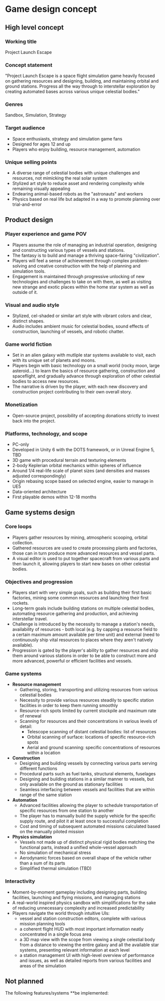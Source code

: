 # Game design concept

## High level concept

### Working title

Project Launch Escape

### Concept statement

"Project Launch Escape is a space flight simulation game heavily focused on gathering resources and designing, building, and maintaining orbital and ground stations. Progress all the way through to interstellar exploration by creating automated bases across various unique celestial bodies."

### Genres

Sandbox, Simulation, Strategy

### Target audience

- Space enthusiasts, strategy and simulation game fans
- Designed for ages 12 and up
- Players who enjoy building, resource management, automation

### Unique selling points

- A diverse range of celestial bodies with unique challenges and resources, not mimicking the real solar system
- Stylized art style to reduce asset and rendering complexity while remaining visually appealing
- Endearing animal-based robots as the "astronauts" and workers
- Physics based on real life but adapted in a way to promote planning over trial-and-error

## Product design

### Player experience and game POV

- Players assume the role of managing an industrial operation, designing and constructing various types of vessels and stations.
- The fantasy is to build and manage a thriving space-fairing "civilization".
- Players will feel a sense of achievement through complex problem-solving and creative construction with the help of planning and simulation tools.
- Engagement is maintained through progressive unlocking of new technologies and challenges to take on with them, as well as visiting new strange and exotic places within the home star system as well as outside of it.

### Visual and audio style

- Stylized, cel-shaded or similar art style with vibrant colors and clear, distinct shapes.
- Audio includes ambient music for celestial bodies, sound effects of construction, launching of vessels, and robotic chatter.

### Game world fiction

- Set in an alien galaxy with mutliple star systems available to visit, each with its unique set of planets and moons.
- Players begin with basic technology on a small world (rocky moon, large asteroid...) to learn the basics of resource gathering, construction and spaceflight, and gradually advance through exploration of other celestial bodies to access new resources.
- The narrative is driven by the player, with each new discovery and construction project contributing to their own overall story.

### Monetization

- Open-source project, possibility of accepting donations strictly to invest back into the project.

### Platforms, technology, and scope

- PC-only
- Developed in Unity 6 with the DOTS framework, or in Unreal Engine 5, TBD
- 3D game with procedural terrain and texturing elements
- 2-body Keplerian orbital mechanics within spheres of influence
- Around 1/4 real-life scale of planet sizes (and densities and masses adjusted correspondingly)
- Origin rebasing scope based on selected engine, easier to manage in UE5
- Data-oriented architecture
- First playable demos within 12-18 months

## Game systems design

### Core loops

- Players gather resources by mining, atmospheric scooping, orbital collection.
- Gathered resources are used to create processing plants and factories, those can in turn produce more advanced resources and vessel parts.
- A visual editor is used to put together spacecraft from various parts and then launch it, allowing players to start new bases on other celestial bodies.

### Objectives and progression

- Players start with very simple goals, such as building their first basic factories, mining some common resources and launching their first rockets.
- Long-term goals include building stations on multiple celestial bodies, automating resource gathering and production, and achieving interstellar travel.
- Challenge is introduced by the necessity to manage a station's needs, availability of resources - both local (e.g. by capping a resource field to a certain maximum amount available per time unit) and external (need to continuously ship vital resources to places where they aren't natively available).
- Progression is gated by the player's ability to gather resources and ship them around various stations in order to be able to construct more and more advanced, powerful or efficient facilities and vessels.

### Game systems

- **Resource management**
  - Gathering, storing, transporting and utilizing resources from various celestial bodies
  - Necessity to provide various resources steadily to specific station facilities in order to keep them running smoothly
  - Resource-rich spots limited by current stockpile and maximum rate of renewal
  - Scanning for resources and their concentrations in various levels of detail:
    - Telescope scanning of distant celestial bodies: list of resources
    - Orbital scanning of surface: locations of specific resource-rich spots
    - Aerial and ground scanning: specific concentrations of resources within a location
- **Construction**
  - Designing and building vessels by connecting various parts serving different functions
  - Procedural parts such as fuel tanks, structural elements, fuselages
  - Designing and building stations in a similar manner to vessels, but only available on the ground as stationary facilities
  - Seamless interfacing between vessels and facilities that are within range of the same station
- **Automation**
  - Advanced facilities allowing the player to schedule transportation of specific resources from one station to another
  - The player has to manually build the supply vehicle for the specific supply route, and pilot it at least once to successful completion
  - Cost and timing of subsequent automated missions calculated based on the manually piloted mission
- **Physics simulation**
  - Vessels not made up of distinct physical rigid bodies matching the functional parts, instead a unified whole-vessel approach
  - No simulation of mechanical stress
  - Aerodynamic forces based on overall shape of the vehicle rather than a sum of its parts
  - Simplified thermal simulation (TBD)

### Interactivity

- Moment-by-moment gameplay including designing parts, building facilities, launching and flying missions, and managing stations
- A real-world inspired physics sandbox with simplifications for the sake of reducing unnecessary complexity and increased predictability
- Players navigate the world through intuitive UIs:
  - vessel and station construction editors, complete with various mission planning tools
  - a coherent flight HUD with most important information neatly concentrated in a single focus area
  - a 3D map view with the scope from viewing a single celestial body from a distance to viewing the entire galaxy and all the available star systems, presenting relevant information at each level
  - a station management UI with high-level overview of performance and issues, as well as detailed reports from various facilities and areas of the simulation

## Not planned

The following features/systems \*\*be implemented: